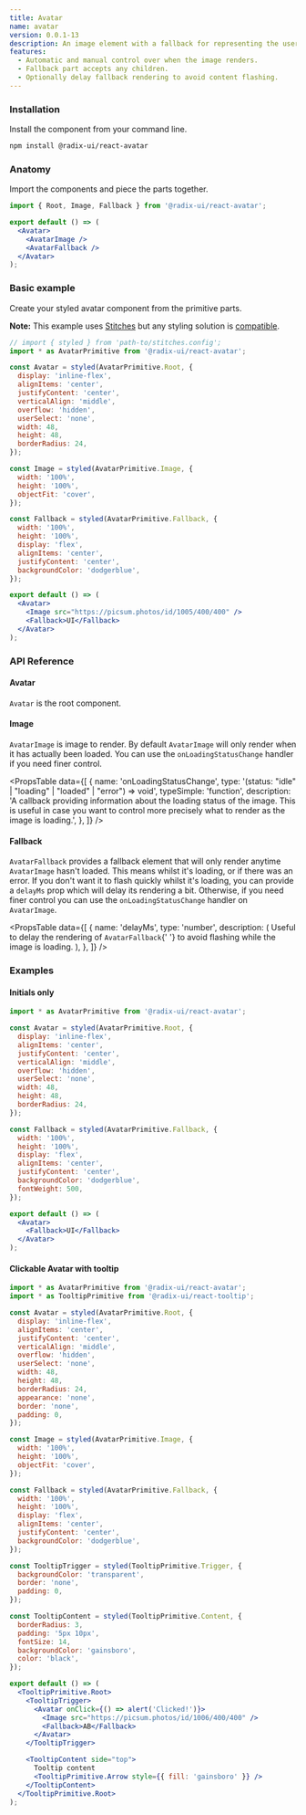 ```yaml
---
title: Avatar
name: avatar
version: 0.0.1-13
description: An image element with a fallback for representing the user.
features:
  - Automatic and manual control over when the image renders.
  - Fallback part accepts any children.
  - Optionally delay fallback rendering to avoid content flashing.
---
```



<HeroSlot>
  <AvatarHero />
</HeroSlot>

### Installation

Install the component from your command line.

```bash
npm install @radix-ui/react-avatar
```

### Anatomy

Import the components and piece the parts together.

```jsx
import { Root, Image, Fallback } from '@radix-ui/react-avatar';

export default () => (
  <Avatar>
    <AvatarImage />
    <AvatarFallback />
  </Avatar>
);
```

### Basic example

Create your styled avatar component from the primitive parts.

**Note:** This example uses [Stitches](https://stitches.dev) but any styling solution is [compatible](../overview/styling).

```jsx live manual
// import { styled } from 'path-to/stitches.config';
import * as AvatarPrimitive from '@radix-ui/react-avatar';

const Avatar = styled(AvatarPrimitive.Root, {
  display: 'inline-flex',
  alignItems: 'center',
  justifyContent: 'center',
  verticalAlign: 'middle',
  overflow: 'hidden',
  userSelect: 'none',
  width: 48,
  height: 48,
  borderRadius: 24,
});

const Image = styled(AvatarPrimitive.Image, {
  width: '100%',
  height: '100%',
  objectFit: 'cover',
});

const Fallback = styled(AvatarPrimitive.Fallback, {
  width: '100%',
  height: '100%',
  display: 'flex',
  alignItems: 'center',
  justifyContent: 'center',
  backgroundColor: 'dodgerblue',
});

export default () => (
  <Avatar>
    <Image src="https://picsum.photos/id/1005/400/400" />
    <Fallback>UI</Fallback>
  </Avatar>
);
```

### API Reference

#### Avatar

`Avatar` is the root component.

#### Image

`AvatarImage` is image to render. By default `AvatarImage` will only render when it has actually been loaded. You can use the `onLoadingStatusChange` handler if you need finer control.

<PropsTable
  data={[
    {
      name: 'onLoadingStatusChange',
      type:
        '(status: "idle" | "loading" | "loaded" | "error") => void',
      typeSimple: 'function',
      description:
        'A callback providing information about the loading status of the image. This is useful in case you want to control more precisely what to render as the image is loading.',
    },
  ]}
/>

#### Fallback

`AvatarFallback` provides a fallback element that will only render anytime `AvatarImage` hasn't loaded. This means whilst it's loading, or if there was an error. If you don't want it to flash quickly whilst it's loading, you can provide a `delayMs` prop which will delay its rendering a bit. Otherwise, if you need finer control you can use the `onLoadingStatusChange` handler on `AvatarImage`.

<PropsTable
  data={[
    {
      name: 'delayMs',
      type: 'number',
      description: (
        <span>
          Useful to delay the rendering of <Code>AvatarFallback</Code>{' '}
          to avoid flashing while the image is loading.
        </span>
      ),
    },
  ]}
/>

### Examples

#### Initials only

```jsx live manual compact
import * as AvatarPrimitive from '@radix-ui/react-avatar';

const Avatar = styled(AvatarPrimitive.Root, {
  display: 'inline-flex',
  alignItems: 'center',
  justifyContent: 'center',
  verticalAlign: 'middle',
  overflow: 'hidden',
  userSelect: 'none',
  width: 48,
  height: 48,
  borderRadius: 24,
});

const Fallback = styled(AvatarPrimitive.Fallback, {
  width: '100%',
  height: '100%',
  display: 'flex',
  alignItems: 'center',
  justifyContent: 'center',
  backgroundColor: 'dodgerblue',
  fontWeight: 500,
});

export default () => (
  <Avatar>
    <Fallback>UI</Fallback>
  </Avatar>
);
```

#### Clickable Avatar with tooltip

```jsx live manual compact
import * as AvatarPrimitive from '@radix-ui/react-avatar';
import * as TooltipPrimitive from '@radix-ui/react-tooltip';

const Avatar = styled(AvatarPrimitive.Root, {
  display: 'inline-flex',
  alignItems: 'center',
  justifyContent: 'center',
  verticalAlign: 'middle',
  overflow: 'hidden',
  userSelect: 'none',
  width: 48,
  height: 48,
  borderRadius: 24,
  appearance: 'none',
  border: 'none',
  padding: 0,
});

const Image = styled(AvatarPrimitive.Image, {
  width: '100%',
  height: '100%',
  objectFit: 'cover',
});

const Fallback = styled(AvatarPrimitive.Fallback, {
  width: '100%',
  height: '100%',
  display: 'flex',
  alignItems: 'center',
  justifyContent: 'center',
  backgroundColor: 'dodgerblue',
});

const TooltipTrigger = styled(TooltipPrimitive.Trigger, {
  backgroundColor: 'transparent',
  border: 'none',
  padding: 0,
});

const TooltipContent = styled(TooltipPrimitive.Content, {
  borderRadius: 3,
  padding: '5px 10px',
  fontSize: 14,
  backgroundColor: 'gainsboro',
  color: 'black',
});

export default () => (
  <TooltipPrimitive.Root>
    <TooltipTrigger>
      <Avatar onClick={() => alert('Clicked!')}>
        <Image src="https://picsum.photos/id/1006/400/400" />
        <Fallback>AB</Fallback>
      </Avatar>
    </TooltipTrigger>

    <TooltipContent side="top">
      Tooltip content
      <TooltipPrimitive.Arrow style={{ fill: 'gainsboro' }} />
    </TooltipContent>
  </TooltipPrimitive.Root>
);
```
